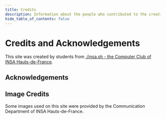 ```yaml
---
title: Credits
description: Information about the people who contributed to the creation of the site
hide_table_of_contents: false
---
```



# Credits and Acknowledgements

This site was created by students from [./insa.sh - the Computer Club of INSA Hauts-de-France](https://insash.org).

## Acknowledgements

<BetterContactCard
  first_name="Louison"
  last_name="Bednarowicz"
  role="Creation & development of the site, mockup & design, initial content"
  linkedin="https://www.linkedin.com/in/louisonbednarowicz"
  siteperso="https://webdev.knowitbetter.fr"
  instagram="https://www.instagram.com/louison_bdz/"
  github="https://github.com/BillyTheSecond/"
  photo_link="/assos-clubs/clubinfoinsahdf/pp_bureau/respocomm.png"
/>

<BetterContactCard
  first_name="Axel"
  last_name="Lenroué"
  role="Head of IT Office of the BDE, project supervision, addition of CMS, creation of hosting support"
  linkedin="https://www.linkedin.com/in/axel-lenroué-4101a022b"
  siteperso="https://ctf.affell.fr"
  instagram=""
  github="https://github.com/affell"
  photo_link=""
/>

## Image Credits

Some images used on this site were provided by the Communication Department of INSA Hauts-de-France.
